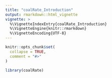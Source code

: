 ```yaml
---
title: "coalRate_Introduction"
output: rmarkdown::html_vignette
vignette: >
  %\VignetteIndexEntry{coalRate_Introduction}
  %\VignetteEngine{knitr::rmarkdown}
  %\VignetteEncoding{UTF-8}
---
```


```r
knitr::opts_chunk$set(
  collapse = TRUE,
  comment = "#>"
)
```

```r
library(coalRate)
```
